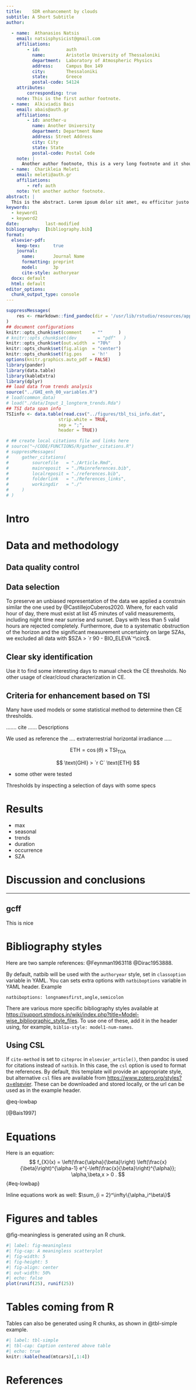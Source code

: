 ```yaml
---
title:    SDR enhancement by clouds
subtitle: A Short Subtitle
author:
    
  - name:  Athanasios Natsis
    email: natsisphysicist@gmail.com
    affiliations: 
        - id:          auth
          name:        Aristotle University of Thessaloniki
          department:  Laboratory of Atmospheric Physics
          address:     Campus Box 149 
          city:        Thessaloniki
          state:       Greece
          postal-code: 54124
    attributes:
        corresponding: true
    note: This is the first author footnote.
  - name:  Alkiviadis Bais
    email: abais@auth.gr
    affiliations:
        - id: another-u
          name: Another University
          department: Department Name
          address: Street Address
          city: City
          state: State
          postal-code: Postal Code
    note: |
      Another author footnote, this is a very long footnote and it should be a really long footnote. But this footnote is not yet sufficiently long enough to make two lines of footnote text.
  - name:  Charikleia Meleti
    email: meleti@auth.gr
    affiliations:
        - ref: auth
    note: Yet another author footnote.
abstract: |
  This is the abstract. Lorem ipsum dolor sit amet, eu efficitur justo rutrum at. Sed at tempus elit.
keywords: 
  - keyword1
  - keyword2
date:          last-modified
bibliography:  [bibliography.bib]
format:
  elsevier-pdf:
    keep-tex:     true
    journal:
      name:       Journal Name
      formatting: preprint
      model:      3p
      cite-style: authoryear
  docx: default
  html: default
editor_options: 
  chunk_output_type: console
---
```


```r
suppressMessages(
    res <- rmarkdown::find_pandoc(dir = '/usr/lib/rstudio/resources/app/bin/quarto/bin/tools')
)
## document configurations
knitr::opts_chunk$set(comment    = ""      )
# knitr::opts_chunk$set(dev        = "pdf"   )
knitr::opts_chunk$set(out.width  = "70%"   )
knitr::opts_chunk$set(fig.align  = "center")
knitr::opts_chunk$set(fig.pos    = 'h!'    )
options(knitr.graphics.auto_pdf = FALSE)
library(pander)
library(data.table)
library(kableExtra)
library(dplyr)
## load data from trends analysis
source("../GHI_enh_00_variables.R")
# load(common_data)
# load("./data/Input_1_longterm_trends.Rda")
## TSI data span info
TSIinfo <- data.table(read.csv("../figures/tbl_tsi_info.dat",
                    strip.white = TRUE,
                    sep = ";",
                    header = TRUE))

# ## create local citations file and links here
# source("~/CODE/FUNCTIONS/R/gather_citations.R")
# suppressMessages(
#     gather_citations(
#         sourcefile   = "./Article.Rmd",
#         mainreposit  = "./Mainreferences.bib",
#         localreposit = "./references.bib",
#         folderlink   = "./References_links",
#         workingdir   = "./"
#     )
# )

```

# Intro

# Data and methodology

## Data quality control

## Data selection

To preserve an unbiased representation of the data we applied a constrain similar the one used by @CastillejoCuberos2020. Where, for each valid hour of day, there must exist at list 45 minutes of valid measurements, including night time near sunrise and sunset. Days with less than 5 valid hours are rejected completely. <!--# CastillejoCuberos2020 There must be at least 5 h of valid data (Tests 1–7), otherwise all data for this day is flagged as invalid. There must be at least This work valid data 45 min of valid data (Tests 1–7) for an hour to be flagged as valid, otherwise all minute data for this hour is flagged as invalid. --> Furthermore, due to a systematic obstruction of the horizon and the significant measurement uncertainty on large SZAs, we excluded all data with $SZA > `r 90 - BIO_ELEVA`^\circ$.

## Clear sky identification

Use it to find some interesting days to manual check the CE thresholds. No other usage of clear/cloud characterization in CE.

## Criteria for enhancement based on TSI

Many have used models or some statistical method to determine then CE thresholds.

....... cite ...... Descriptions

We used as reference the .... extraterrestrial horizontal irradiance .....

$$
\text{ETH} = \cos(\theta) \times \text{TSI}_\text{TOA}
$$

$$
\text{GHI} > `r C` \text{ETH}
$$

-   some other were tested

Thresholds by inspecting a selection of days with some specs

# Results

-   max
-   seasonal
-   trends
-   duration
-   occurrence
-   SZA

# Discussion and conclusions

------------------------------------------------------------------------

::: callout-important
## gcff

This is nice
:::

<!--# check this out -->

# Bibliography styles

Here are two sample references: @Feynman1963118 @Dirac1953888.

By default, natbib will be used with the `authoryear` style, set in `classoption` variable in YAML. You can sets extra options with `natbiboptions` variable in YAML header. Example

```         
natbiboptions: longnamesfirst,angle,semicolon
```

There are various more specific bibliography styles available at <https://support.stmdocs.in/wiki/index.php?title=Model-wise_bibliographic_style_files>. To use one of these, add it in the header using, for example, `biblio-style: model1-num-names`.

## Using CSL

If `cite-method` is set to `citeproc` in `elsevier_article()`, then pandoc is used for citations instead of `natbib`. In this case, the `csl` option is used to format the references. By default, this template will provide an appropriate style, but alternative `csl` files are available from <https://www.zotero.org/styles?q=elsevier>. These can be downloaded and stored locally, or the url can be used as in the example header.

@eq-lowbap

[@Bais1997]

# Equations

Here is an equation: $$ 
  f_{X}(x) = \left(\frac{\alpha}{\beta}\right)
  \left(\frac{x}{\beta}\right)^{\alpha-1}
  e^{-\left(\frac{x}{\beta}\right)^{\alpha}}; 
  \alpha,\beta,x > 0 .
$$ {#eq-lowbap}

Inline equations work as well: $\sum_{i = 2}^\infty\{\alpha_i^\beta\}$

# Figures and tables

@fig-meaningless is generated using an R chunk.

```r
#| label: fig-meaningless
#| fig-cap: A meaningless scatterplot
#| fig-width: 5
#| fig-height: 5
#| fig-align: center
#| out-width: 50%
#| echo: false
plot(runif(25), runif(25))
```

# Tables coming from R

Tables can also be generated using R chunks, as shown in @tbl-simple example.

```r
#| label: tbl-simple
#| tbl-cap: Caption centered above table
#| echo: true
knitr::kable(head(mtcars)[,1:4])
```

# References {.unnumbered}
